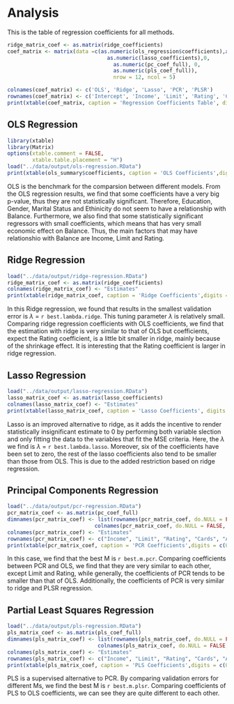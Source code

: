 # Analysis


This is the table of regression coefficients for all methods. 
```r
ridge_matrix_coef <- as.matrix(ridge_coefficients)
coef_matrix <- matrix(data =c(as.numeric(ols_regression$coefficients),as.numeric(ridge_matrix_coef),
                                as.numeric(lasso_coefficients),0, 
                                  as.numeric(pc_coef_full), 0, 
                                  as.numeric(pls_coef_full)), 
                                  nrow = 12, ncol = 5)

colnames(coef_matrix) <- c('OLS', 'Ridge', 'Lasso', 'PCR', 'PLSR')
rownames(coef_matrix) <- c('Intercept', 'Income', 'Limit', 'Rating', 'Cards','Age', 'Education', 'GenderFemale', 'StudentYes','MarriedYes', 'EthnicityAsian', 'EthnicityCaucasian')
print(xtable(coef_matrix, caption = 'Regression Coefficients Table', digits = 4), type = 'latex', comment = FALSE)
```

## OLS Regression

```r
library(xtable)
library(Matrix)
options(xtable.comment = FALSE,
        xtable.table.placement = "H")
load("../data/output/ols-regression.RData")
print(xtable(ols_summary$coefficients, caption = 'OLS Coefficients',digits = c(0,5,5,5,5)), comment = FALSE)
```

OLS is the benchmark for the comparsion between different models. From the OLS regression results, we find that some coefficients have a very big p-value, thus they are not statistically significant. Therefore, Education, Gender, Marital Status and Ethinicity do not seem to have a relationship with Balance. Furthermore, we also find that some statistically significant regressors with small coefficients, which means that has very small economic effect on Balance. Thus, the main factors that may have relationshio with Balance are Income, Limit and Rating.

## Ridge Regression

```r
load("../data/output/ridge-regression.RData")
ridge_matrix_coef <- as.matrix(ridge_coefficients)
colnames(ridge_matrix_coef) <- "Estimates"
print(xtable(ridge_matrix_coef, caption = 'Ridge Coefficients',digits = c(0,5)), comment = FALSE)
```

In this Ridge regression, we found that results in the smallest validation error is $\lambda$ = `r best.lambda.ridge`. This tuning parameter $\lambda$ is relatively small. Comparing ridge regression coefficients with OLS coefficients, we find that the estimation with ridge is very similar to that of OLS but coefficients, expect the Rating coefficient, is a little bit smaller in ridge, mainly because of the shrinkage effect. It is interesting that the Rating coefficient is larger in ridge regression.

## Lasso Regression
```r
load("../data/output/lasso-regression.RData")
lasso_matrix_coef <- as.matrix(lasso_coefficients)
colnames(lasso_matrix_coef) <- "Estimates"
print(xtable(lasso_matrix_coef, caption = 'Lasso Coefficients', digits = c(0,5)), comment = FALSE)
```

Lasso is an improved alternative to ridge, as it adds the incentive to render statistically insignificant estimate to 0 by performing both variable slection and only fitting the data to the variables that fit the MSE criteria.  Here, the $\lambda$ we find is $\lambda$ = `r best.lambda.lasso`. Moreover, six of the coefficients have been set to zero, the rest of the lasso coefficients also tend to be smaller than those from OLS. This is due to the added restriction based on ridge regression. 

## Principal Components Regression

```r
load("../data/output/pcr-regression.RData")
pcr_matrix_coef <- as.matrix(pc_coef_full)
dimnames(pcr_matrix_coef) <- list(rownames(pcr_matrix_coef, do.NULL = FALSE, prefix = "row"),
                            colnames(pcr_matrix_coef, do.NULL = FALSE, prefix = "col"))
colnames(pcr_matrix_coef) <- "Estimates"
rownames(pcr_matrix_coef) <- c("Income", "Limit", "Rating", "Cards", "Age", "Education", "GenderFemale", "StudentYes", "MarriedYes", "EthnicityAsian", "EthnicityCaucasian")
print(xtable(pcr_matrix_coef, caption = 'PCR Coefficients',digits = c(0,5)), comment = FALSE)
```

In this case, we find that the best M is `r best.m.pcr`. Comparing coefficients between PCR and OLS, we find that they are very similar to each other, except Limit and Rating, while generally, the coefficients of PCR tends to be smaller than that of OLS. Additionally, the coefficients of PCR is very similar to ridge and PLSR regression. 

## Partial Least Squares Regression
```r
load("../data/output/pls-regression.RData")
pls_matrix_coef <- as.matrix(pls_coef_full)
dimnames(pls_matrix_coef) <- list(rownames(pls_matrix_coef, do.NULL = FALSE, prefix = "row"),
                             colnames(pls_matrix_coef, do.NULL = FALSE, prefix = "col"))
colnames(pls_matrix_coef) <- "Estimates"
rownames(pls_matrix_coef) <- c("Income", "Limit", "Rating", "Cards", "Age", "Education", "GenderFemale", "StudentYes", "MarriedYes", "EthnicityAsian", "EthnicityCaucasian")
print(xtable(pls_matrix_coef, caption = 'PLS Coefficients',digits = c(0,5)), comment = FALSE)
```

PLS is a supervised alternative to PCR. By comparing validation errors for different Ms, we find the best M is `r best.m.plsr`. Comparing coefficients of PLS to OLS coefficients, we can see they are quite different to each other. 


